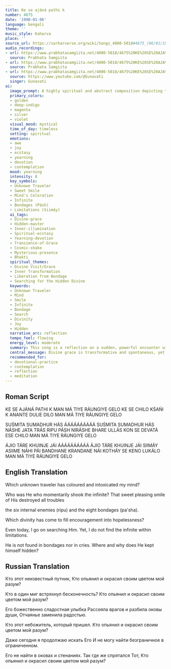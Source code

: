 ```yaml
---
title: Ke se ajáná pathi k
number: 4675
date: '1990-01-06'
language: bengali
theme: ''
music_style: Kaharva
place: ''
source_url: https://sarkarverse.org/wiki/Songs_4000-5018#4675_(06/01/1990)_K
audio_recordings:
- url: https://www.prabhatasamgiita.net/4000-5018/4675%20KE%20SE%20AJA%27NA%27%20PATHIK%20MAN%20MA%27TIYE%20RAUNGIYE%20GELO.mp3
  source: Prabhata Samgiita
- url: https://www.prabhatasamgiita.net/4000-5018/4675%20KE%20SE%20AJA%27NA%27%20PATHIK.mp3
  source: Prabhata Samgiita
- url: https://www.prabhatasamgiita.net/4000-5018/4675%20KE%20SE%20AJA%27NA%27%20PATHIK%20MAN%20MA%27TIYE%20RAUNGIYE%20GELO.mp3
  source: https://www.youtube.com/@Gunavati
  singer: Gunavati
ai:
  image_prompt: A highly spiritual and abstract composition depicting the inner mind (Man) as a swirling vortex of deep indigo and soft gray, being momentarily illuminated and dramatically 'colored' by a burst of golden-magenta light emanating from a veiled, enigmatic figure standing briefly at the center. Symbolic broken chains (pásh) dissolve into silver dust, and the figure's sweet, gentle smile (hás) creates rings of pure, radiant light that replace shadows with intoxicating joy, symbolizing the fleeting presence of the Divine Traveler.
  primary_colors:
  - golden
  - deep-indigo
  - magenta
  - silver
  - violet
  visual_mood: mystical
  time_of_day: timeless
  setting: spiritual
  emotions:
  - awe
  - joy
  - ecstasy
  - yearning
  - devotion
  - contemplation
  mood: yearning
  intensity: 8
  key_symbols:
  - Unknown Traveler
  - Sweet Smile
  - Mind's Coloration
  - Infinite
  - Bondages (Pásh)
  - Limitations (Siimáy)
  ai_tags:
  - Divine-grace
  - Hidden-master
  - Inner-illumination
  - Spiritual-ecstasy
  - Yearning-devotion
  - Transience-of-Grace
  - Cosmic-shake
  - Mysterious-presence
  - Bhakti
  spiritual_themes:
  - Divine Visit/Grace
  - Inner Transformation
  - Liberation from Bondage
  - Searching for the Hidden Divine
  keywords:
  - Unknown Traveler
  - Mind
  - Smile
  - Infinite
  - Bondage
  - Search
  - Divinity
  - Joy
  - Hidden
  narrative_arc: reflection
  tempo_feel: flowing
  energy_level: moderate
  summary: This song is a reflection on a sudden, powerful encounter with an unknown Divine entity whose momentary presence completely transforms the seeker's mind, filling it with intoxicating color, joy, and peace by destroying all troubles and bondages. The central tension lies in the subsequent realization that this boundless Divinity has vanished and cannot be found within the constraints of the material world or through outward expressions of sorrow, compelling the seeker to continue the ardent, internal search.
  central_message: Divine grace is transformative and spontaneous, yet the boundless source of that grace remains elusive and must be sought beyond the limitations of the ego and the physical world.
  recommended_for:
  - devotional-practice
  - contemplation
  - reflection
  - meditation
---
```


## Roman Script

KE SE AJÁNÁ PATHI K
MAN MÁ TIYE RÁUNGIYE GELO
KE SE CHILO KŚAŃI K
ANANTE DULIE DILO
MAN MÁ TIYE RÁUNGIYE GELO

SUŚMITA SUMADHUR HÁS
ÁÁÁÁÁÁÁÁÁÁ
SUŚMITA SUMADHUR HÁS
NÁSHE JATA TRÁS RIPU PÁSH
NIRÁSHE BHARE ULLÁS
KON SE DEVATÁ ESE CHILO
MAN MÁ TIYE RÁUNGIYE GELO

ÁJIO TÁRE KHUINJE JÁI
ÁÁÁÁÁÁÁÁÁÁ
ÁJIO TÁRE KHUINJE JÁI
SIIMÁY ASIIME NÁHI PÁI
BANDHANE KRANDANE NÁI
KOTHÁY SE KENO LUKÁLO
MAN MÁ TIYE RÁUNGIYE GELO

## English Translation

Which unknown traveler
has coloured and intoxicated my mind?

Who was He who momentarily shook the infinite?
That sweet pleasing smile of His destroyed all troubles

the six internal enemies (ripu)
and the eight bondages (pa'sha).

Which divinity has come
to fill encouragement into hopelessness?

Even today, I go on searching Him.
Yet, I do not find the infinite within limitations.

He is not found in bondages nor in cries.
Where and why does He kept himself hidden?

## Russian Translation

Кто этот неизвестный путник,
Кто опьянил и окрасил своим цветом мой разум?

Кто в один миг встряхнул бесконечность?
Кто опьянил и окрасил своим цветом мой разум?

Его божественно сладостная улыбка
Рассеяла врагов и разбила оковы души,
Отчаянье заменила радостью.

Кто этот небожитель, который пришел.
Кто опьянил и окрасил своим цветом мой разум?

Даже сегодня я продолжаю искать Его
И не могу найти безграничное в ограниченном.

Его не найти в оковах и стенаниях.
Так где же спрятался Тот,
Кто опьянил и окрасил своим цветом мой разум?
